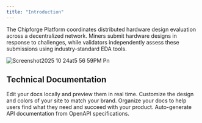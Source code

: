 ```yaml
---
title: "Introduction"
---
```


The Chipforge Platform coordinates distributed hardware design evaluation across a decentralized network. Miners submit hardware designs in response to challenges, while validators independently assess these submissions using industry-standard EDA tools.

![Screenshot2025 10 24at5 56 59PM Pn](/images/Screenshot2025-10-24at5.56.59PM.png)

## Technical Documentation

<Columns cols={2}>
  <Card title="Platform Components" icon="computer" href="/development">
    Edit your docs locally and preview them in real time.
  </Card>
  <Card title="System Architecture" icon="solar-system" href="/system-arch">
    Customize the design and colors of your site to match your brand.
  </Card>
  <Card title="Database Section" icon="database" href="/database">
    Organize your docs to help users find what they need and succeed with your product.
  </Card>
  <Card title="File Storage System" icon="file" href="/file-storage">
    Auto-generate API documentation from OpenAPI specifications.
  </Card>
  <Card title="System Workflows" icon="server" href="/system-workflows">
    
  </Card>
  <Card title="EDA Server Integration" icon="credit-card-front" href="/eda">
    
  </Card>
  <Card title="Scoring Methodology" icon="input-numeric">
    
  </Card>
  <Card title="Performance & Scalability" icon="sparkles" href="/performance">
    
  </Card>
</Columns>